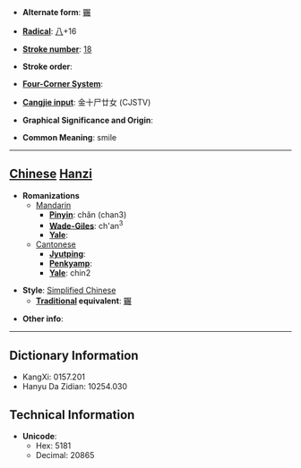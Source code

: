 * '''Alternate form''': [[囅]]

* '''[[Wiktionary:Chinese radical index| Radical]]''': [[Wiktionary:Chinese radical index 八|八]]+16

* '''[[Wiktionary:Chinese total strokes index|Stroke number]]''': [[Wiktionary:Chinese total strokes index 18|18]]

* '''Stroke order''': 

* '''[[Wiktionary:Chinese four corner index|Four-Corner System]]''': 

* '''[[Wiktionary:Chinese Cangjie index|Cangjie input]]''': 金十尸廿女 (CJSTV)

* '''Graphical Significance and Origin''': 

* '''Common Meaning''': smile

----

== [[Chinese]] [[Hanzi]] ==

* '''Romanizations'''
** [[Mandarin]]
*** '''[[Pinyin]]''': chǎn (chan3)
*** '''[[Wade-Giles]]''': ch'an<sup>3</sup>
*** '''[[Yale]]''': 
**[[Cantonese]]
***'''[[Jyutping]]''':
***'''[[Penkyamp]]''': 
***'''[[Yale]]''': chin2

* '''Style''': [[Simplified Chinese]] 
** '''[[Traditional Chinese|Traditional]] equivalent''': [[囅]]

* '''Other info''': 

----

== Dictionary Information ==

* KangXi: 0157.201
* Hanyu Da Zidian: 10254.030

== Technical Information ==

* '''Unicode''':
** Hex: 5181
** Decimal: 20865